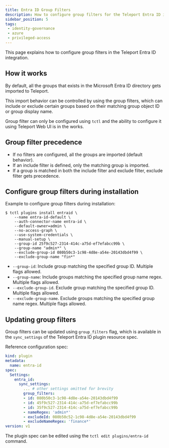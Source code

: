 ```yaml
---
title: Entra ID Group Filters
description: How to configure group filters for the Teleport Entra ID integration.
sidebar_position: 5
tags:
 - identity-governance
 - azure
 - privileged-access
---
```


This page explains how to configure group filters in the Teleport Entra ID integration. 

## How it works

By default, all the groups that exists in the Microsoft Entra ID directory gets 
imported to Teleport. 

This import behavior can be controlled by using the group filters, which can 
include or exclude certain groups based on their matching group object ID or group 
display name. 

Group filter can only be configured using `tctl` and the ability to configure it 
using Teleport Web UI is in the works.


## Group filter precedence

- If no filters are configured, all the groups are imported (default behavior).
- If an include filter is defined, only the matching group is imported. 
- If a group is matched in both the include filter and exclude filter, exclude 
filter gets precedence. 


## Configure group filters during installation

Example to configure group filters during installation:
```code
$ tctl plugins install entraid \
    --name entra-id-default \
    --auth-connector-name entra-id \
    --default-owner=admin \
    --no-access-graph \
    --use-system-credentials \
    --manual-setup \
    --group-id 25f9c527-2314-414c-a75d-ef7efabcc99b \
    --group-name "admin*" \
    --exclude-group-id 080b50c3-1c98-4d8e-a54e-20143dbd4f99 \
    --exclude-group-name "fin*" 
```
- `--group-id`: Include group matching the specified group ID. 
  Multiple flags allowed.
- `--group-name`: Include groups matching the specified group name regex. 
  Multiple flags allowed.
- `--exclude-group-id`. Exclude group matching the specified group ID. 
  Multiple flags allowed.
- `--exclude-group-name`. Exclude groups matching the specified group name regex. 
  Multiple flags allowed.

## Updating group filters
Group filters can be updated using `group_filters` flag, which is available in 
the `sync_settings` of the Teleport Entra ID plugin resource spec. 

Reference configuration spec:
```yaml
kind: plugin
metadata:
  name: entra-id
spec:
  Settings:
    entra_id:
      sync_settings:
        ... # other settings omitted for brevity
        group_filters:
        - id: 080b50c3-1c98-4d8e-a54e-20143dbd4f99
        - id: 45f9c527-2314-414c-a75d-ef7efabcc99b
        - id: 35f9c527-2314-414c-a75d-ef7efabcc99b
        - nameRegex: 'admin*'
        - excludeId: 080b50c52-1c98-4d8e-a54e-20143dbd4f99
        - excludeNameRegex: 'finance*'
version: v1
```

The plugin spec can be edited using the `tctl edit plugins/entra-id` command.